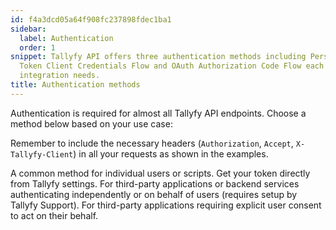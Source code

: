 ```yaml
---
id: f4a3dcd05a64f908fc237898fdec1ba1
sidebar:
  label: Authentication
  order: 1
snippet: Tallyfy API offers three authentication methods including Personal Access
  Token Client Credentials Flow and OAuth Authorization Code Flow each serving different
  integration needs.
title: Authentication methods
---
```


Authentication is required for almost all Tallyfy API endpoints. Choose a method below based on your use case:

Remember to include the necessary headers (`Authorization`, `Accept`, `X-Tallyfy-Client`) in all your requests as shown in the examples.


<CardGrid>
<LinkTitleCard header="<b>Personal Access Token</b>" href="./personal-access-token/"> A common method for individual users or scripts. Get your token directly from Tallyfy settings. </LinkTitleCard>
<LinkTitleCard header="<b>Client Credentials Flow</b>" href="./client-credentials-flow/"> For third-party applications or backend services authenticating independently or on behalf of users (requires setup by Tallyfy Support). </LinkTitleCard>
<LinkTitleCard header="<b>OAuth Authorization Code Flow</b>" href="../oauth-authorization-flow/"> For third-party applications requiring explicit user consent to act on their behalf. </LinkTitleCard>
</CardGrid>